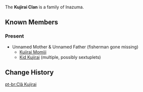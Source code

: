 {{stub}}
{{Terminology Infobox
|type         = Families
|type2        = Inazuma Clans
}}
The '''Kujirai Clan''' is a family of Inazuma.

==Known Members==
===Present===
* Unnamed Mother & Unnamed Father (fisherman gone missing)
** [[Kujirai Momiji]]
** [[Kid Kujirai]] (multiple, possibly sextuplets)

==Change History==
{{Change History|2.0}}

[[pt-br:Clã Kujirai]]
